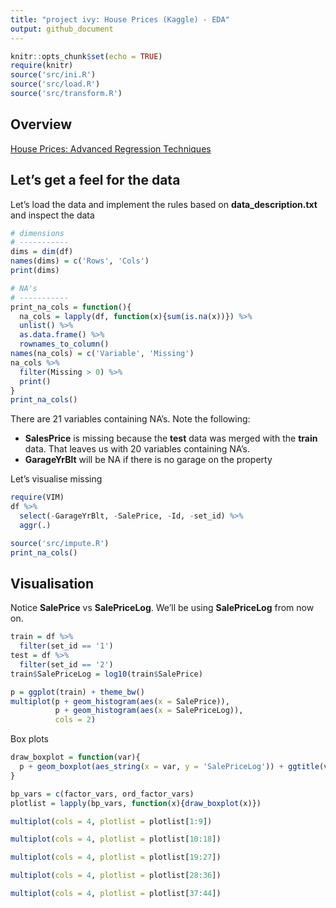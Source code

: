 ```yaml
---
title: "project ivy: House Prices (Kaggle) - EDA"
output: github_document
---
```


```r
knitr::opts_chunk$set(echo = TRUE)
require(knitr)
source('src/ini.R')
source('src/load.R')
source('src/transform.R')
```

## Overview


[House Prices: Advanced Regression Techniques](https://www.kaggle.com/c/house-prices-advanced-regression-techniques)

## Let's get a feel for the data

Let's load the data and implement the rules based on **data_description.txt** and inspect the data

```r
# dimensions
# -----------
dims = dim(df)
names(dims) = c('Rows', 'Cols')
print(dims)

# NA's
# -----------
print_na_cols = function(){
  na_cols = lapply(df, function(x){sum(is.na(x))}) %>%
  unlist() %>%
  as.data.frame() %>%
  rownames_to_column()
names(na_cols) = c('Variable', 'Missing')
na_cols %>%
  filter(Missing > 0) %>%
  print()
}
print_na_cols()
```

There are 21 variables containing NA's. Note the following:

*  **SalesPrice** is missing because the **test** data was merged with the **train** data. That leaves us with 20 variables containing NA's.
*  **GarageYrBlt** will be NA if there is no garage on the property

Let's visualise missing
```r
require(VIM)
df %>%
  select(-GarageYrBlt, -SalePrice, -Id, -set_id) %>%
  aggr(.)

```


```r
source('src/impute.R')
print_na_cols()
```

## Visualisation

Notice **SalePrice** vs **SalePriceLog**. We'll be using **SalePriceLog** from now on.

```r
train = df %>%
  filter(set_id == '1')
test = df %>%
  filter(set_id == '2')
train$SalePriceLog = log10(train$SalePrice)

p = ggplot(train) + theme_bw()
multiplot(p + geom_histogram(aes(x = SalePrice)),
          p + geom_histogram(aes(x = SalePriceLog)),
          cols = 2)

```

Box plots

```r
draw_boxplot = function(var){
  p + geom_boxplot(aes_string(x = var, y = 'SalePriceLog')) + ggtitle(var)
}

bp_vars = c(factor_vars, ord_factor_vars)
plotlist = lapply(bp_vars, function(x){draw_boxplot(x)})
```
```r
multiplot(cols = 4, plotlist = plotlist[1:9])
```
```r
multiplot(cols = 4, plotlist = plotlist[10:18])
```
```r
multiplot(cols = 4, plotlist = plotlist[19:27])
```
```r
multiplot(cols = 4, plotlist = plotlist[28:36])
```
```r
multiplot(cols = 4, plotlist = plotlist[37:44])
```


